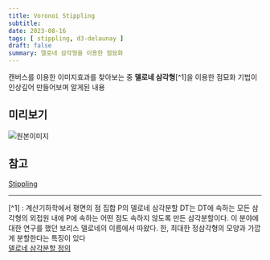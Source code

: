 ```yaml
---
title: Voronoi Stippling
subtitle: 
date: 2023-08-16
tags: [ stippling, d3-delaunay ]
draft: false
summary: 델로네 삼각형을 이용한 점묘화
---
```


캔버스를 이용한 이미지효과를 찾아보는 중 __델로네 삼각형__[^1]을 이용한 점묘화 기법이 인상깊어 만들어보며 알게된 내용

## 미리보기

![원본이미지](/images/experience/stippling/origin.jpg)


## 참고
[Stippling](https://openprocessing.org/sketch/1236886/)

---
[^1] : 계산기하학에서 평면의 점 집합 P의 델로네 삼각분할 DT는 DT에 속하는 모든 삼각형의 외접원 내에 P에 속하는 어떤 점도 속하지 않도록 만든 삼각분할이다. 이 분야에 대한 연구를 했던 보리스 델로네의 이름에서 따왔다. 한, 최대한 정삼각형의 모양과 가깝게 분할한다는 특징이 있다  
[델로네 삼각분할 정의](https://kr.mathworks.com/help/matlab/math/delaunay-triangulation.html)